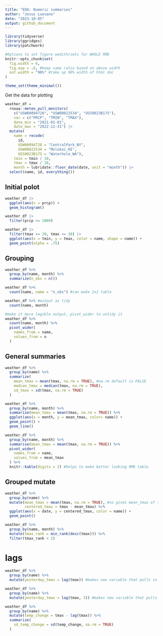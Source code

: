 ```yaml
---
title: "EDA: Numeric summaries"
author: "Jesus Luevano"
date: "2023-10-05"
output: github_document
---
```



```r
library(tidyverse)
library(ggridges)
library(patchwork)

#Options to set figure wedith/sets for WHOLE RMD
knitr::opts_chunk$set(
  fig.width = 6,
  fig.asp = .6, #keep same ratio based on above width
  out.width = "90%" #take up 90% width of html doc
)

theme_set(theme_minimal())
```

Get the data for plotting

```r
weather_df = 
  rnoaa::meteo_pull_monitors(
    c("USW00094728", "USW00022534", "USS0023B17S"),
    var = c("PRCP", "TMIN", "TMAX"), 
    date_min = "2021-01-01",
    date_max = "2022-12-31") |>
  mutate(
    name = recode(
      id, 
      USW00094728 = "CentralPark_NY", 
      USW00022534 = "Molokai_HI",
      USS0023B17S = "Waterhole_WA"),
    tmin = tmin / 10,
    tmax = tmax / 10,
    month = lubridate::floor_date(date, unit = "month")) |>
  select(name, id, everything())

```

## Initial polot
```r
weather_df |> 
  ggplot(aes(x = prcp)) + 
  geom_histogram()

weather_df |> 
  filter(prcp >= 1000)

weather_df |> 
  filter(tmax >= 20, tmax <= 30) |> 
  ggplot(aes(x = tmin, y = tmax, color = name, shape = name)) + 
  geom_point(alpha = .75)
```


## Grouping
```r
weather_df %>%
  group_by(name, month) %>%
  summarize(n_obs = n())

weather_df %>%
  count(name, name = "n_obs") #can make 2x2 table

weather_df %>% #output as tidy
  count(name, month)

#make it more legible output, pivot_wider to untidy it
weather_df %>%
  count(name, month) %>%
  pivot_wider(
    names_from = name,
    values_from = n
  )
```

## General summaries

```r
weather_df %>%
  group_by(name) %>%
  summarize(
    mean_tmax = mean(tmax, na.rm = TRUE), #na.rm default is FALSE
    median_tmax = median(tmax, na.rm = TRUE),
    sd_tmax = sd(tmax, na.rm = TRUE)
  )
```

```r
weather_df %>%
  group_by(name, month) %>%
  summarize(mean_tmax = mean(tmax, na.rm = TRUE)) %>%
  ggplot(aes(x = month, y = mean_tmax, color= name)) +
  geom_point() +
  geom_line()
```

```r
weather_df %>%
  group_by(name, month) %>%
  summarise(mean_tmax = mean(tmax, na.rm = TRUE)) %>%
  pivot_wider(
    names_from = name,
    values_from = mean_tmax
  ) %>%
  knitr::kable(digits = 2) #helps to make better looking RMD table
```

## Grouped mutate

```r
weather_df %>%
  group_by(name) %>%
  mutate(mean_tmax = mean(tmax, na.rm = TRUE), #so gives mean_tmax of the GROUP 
         centered_tmax = tmax - mean_tmax) %>% 
  ggplot(aes(x = date, y = centered_tmax, color = name)) +
  geom_point()

```

```r
weather_df %>%
  group_by(name, month) %>%
  mutate(tmax_rank = min_rank(desc(tmax))) %>%
  filter(tmax_rank < 2)
```

# lags

```r
weather_df %>%
  group_by(name) %>%
  mutate(yesterday_tmax = lag(tmax)) #makes new variable that pulls in the temp from day prior, BUT if you forget to gropu by name would mess it up

weather_df %>%
  group_by(name) %>%
  mutate(yesterday_tmax = lag(tmax, 3)) #makes new variable that pulls in the temp from 3 rows back

weather_df %>% 
  group_by(name) %>%
  mutate(temp_change = tmax - lag(tmax)) %>%
  summarize(
    sd_temp_change = sd(temp_change, na.rm = TRUE)
  )
```

